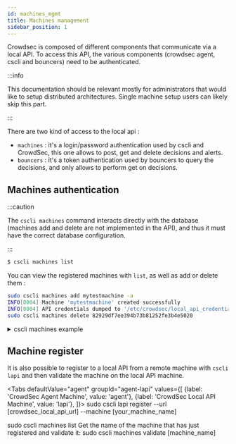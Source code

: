 ```yaml
---
id: machines_mgmt
title: Machines management
sidebar_position: 1
---
```


Crowdsec is composed of different components that communicate via a local API.
To access this API, the various components (crowdsec agent, cscli and bouncers) need to be authenticated.

:::info

This documentation should be relevant mostly for administrators that would like to setup distributed architectures. Single machine setup users can likely skip this part.

:::

There are two kind of access to the local api :

 - `machines` : it's a login/password authentication used by cscli and CrowdSec, this one allows to post, get and delete decisions and alerts.
 - `bouncers` : it's a token authentication used by bouncers to query the decisions, and only allows to perform get on decisions.



## Machines authentication

:::caution

The `cscli machines` command interacts directly with the database (machines add and delete are not implemented in the API), and thus it must have the correct database configuration.

:::

```bash
$ cscli machines list
```

You can view the registered machines with `list`, as well as add or delete them :

```bash
sudo cscli machines add mytestmachine -a
INFO[0004] Machine 'mytestmachine' created successfully       
INFO[0004] API credentials dumped to '/etc/crowdsec/local_api_credentials.yaml' 
sudo cscli machines delete 82929df7ee394b73b81252fe3b4e5020
```


<details>
  <summary>cscli machines example</summary>

```bash
sudo cscli machines list
----------------------------------------------------------------------------------------------------------------------------------
 NAME                              IP ADDRESS  LAST UPDATE                STATUS  VERSION                                         
----------------------------------------------------------------------------------------------------------------------------------
 82929df7ee394b73b81252fe3b4e5020  127.0.0.1   2020-10-31T14:06:32+01:00  ✔️      v0.3.6-3d6ce33908409f2a830af6551a7f5e37f2a4728f 
----------------------------------------------------------------------------------------------------------------------------------
sudo cscli machines add -m mytestmachine -a
INFO[0004] Machine 'mytestmachine' created successfully       
INFO[0004] API credentials dumped to '/etc/crowdsec/local_api_credentials.yaml' 
sudo cscli machines list      
----------------------------------------------------------------------------------------------------------------------------------
 NAME                              IP ADDRESS  LAST UPDATE                STATUS  VERSION                                         
----------------------------------------------------------------------------------------------------------------------------------
 82929df7ee394b73b81252fe3b4e5020  127.0.0.1   2020-10-31T14:06:32+01:00  ✔️      v0.3.6-3d6ce33908409f2a830af6551a7f5e37f2a4728f 
 mytestmachine                     127.0.0.1   2020-11-01T11:37:19+01:00  ✔️      v0.3.6-6a18458badf8ae5fed8d5f1bb96fc7a59c96163c 
----------------------------------------------------------------------------------------------------------------------------------
sudo cscli machines delete -m 82929df7ee394b73b81252fe3b4e5020
sudo cscli machines list                                      
---------------------------------------------------------------------------------------------------------
 NAME     IP ADDRESS  LAST UPDATE                STATUS  VERSION                                         
---------------------------------------------------------------------------------------------------------
 mytestmachine  127.0.0.1   2020-11-01T11:37:19+01:00  ✔️      v0.3.6-6a18458badf8ae5fed8d5f1bb96fc7a59c96163c 
---------------------------------------------------------------------------------------------------------
```

</details>


## Machine register

It is also possible to register to a local API from a remote machine with `cscli lapi` and then validate the machine on the local API machine.


<Tabs
  defaultValue="agent"
  groupId="agent-lapi"
  values={[
    {label: 'CrowdSec Agent Machine', value: 'agent'},
    {label: 'CrowdSec Local API Machine', value: 'lapi'},
  ]}>
  <TabItem value="agent">
    <CodeBlock className="language-bash">sudo cscli lapi register --url [crowdsec_local_api_url] --machine [your_machine_name] </CodeBlock>
  </TabItem>
  
  <TabItem value="lapi">
    <CodeBlock className="language-bash">sudo cscli machines list</CodeBlock>
    Get the name of the machine that has just registered and validate it:
    <CodeBlock className="language-bash">sudo cscli machines validate [machine_name]</CodeBlock>
  </TabItem>

</Tabs>
